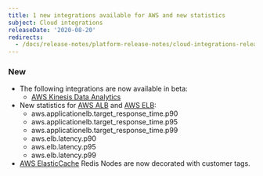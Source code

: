 ```yaml
---
title: 1 new integrations available for AWS and new statistics
subject: Cloud integrations
releaseDate: '2020-08-20'
redirects:
  - /docs/release-notes/platform-release-notes/cloud-integrations-release-notes/1-new-integrations-available-aws-new-statistics
---
```


### New

* The following integrations are now available in beta:
  * [AWS Kinesis Data Analytics](https://docs.newrelic.com/docs/aws-aws_kinesisanalytics-integration)
* New statistics for [AWS ALB](https://docs.newrelic.com/docs/integrations/amazon-integrations/aws-integrations-list/aws-albnlb-monitoring-integration) and [AWS ELB](https://docs.newrelic.com/docs/integrations/amazon-integrations/aws-integrations-list/aws-elb-classic-monitoring-integration):
  * aws.applicationelb.target_response_time.p90
  * aws.applicationelb.target_response_time.p95
  * aws.applicationelb.target_response_time.p99
  * aws.elb.latency.p90
  * aws.elb.latency.p95
  * aws.elb.latency.p99
* [AWS ElasticCache](https://docs.newrelic.com/docs/integrations/amazon-integrations/aws-integrations-list/aws-elasticache-monitoring-integration) Redis Nodes are now decorated with customer tags.
